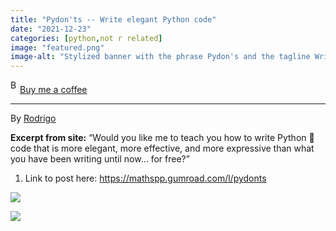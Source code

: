 ```yaml
---
title: "Pydon'ts -- Write elegant Python code"
date: "2021-12-23"
categories: [python,not r related]
image: "featured.png"
image-alt: "Stylized banner with the phrase Pydon's and the tagline Write elegant Python code, featuring the Python logo, over a background of colorful rock formations."
---
```


<link href="https://fonts.googleapis.com/css?family=Cookie" rel="stylesheet"><a class="bmc-button" target="_blank" href="https://www.buymeacoffee.com/JoscelinRocha">![Buy me a coffee](https://cdn.buymeacoffee.com/buttons/bmc-new-btn-logo.svg){alt="Buy me a coffee" width="15" height="21"}Buy me a coffee</a>

------------------------------------------------------------------------

By [Rodrigo](https://mathspp.gumroad.com/l/pydonts)

**Excerpt from site:** "Would you like me to teach you how to write Python 🐍 code that is more elegant, more effective, and more expressive than what you have been writing until now... for free?"

1.  Link to post here: <https://mathspp.gumroad.com/l/pydonts>

![](https://public-files.gumroad.com/ada8gat7bvi22c5046xfobpu3gtj)

![](featured.png){fig-alt="Stylized banner with the phrase Pydon's and the tagline Write elegant Python code, featuring the Python logo, over a background of colorful rock formations."}
